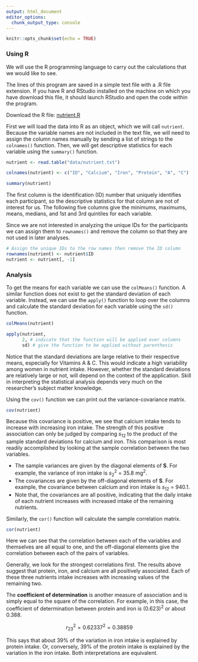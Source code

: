 ```yaml
---
output: html_document
editor_options: 
  chunk_output_type: console
---
```


```r
knitr::opts_chunk$set(echo = TRUE)
```

### Using R

We will use the R programming language to carry out the calculations that we would like to see.

The lines of this program are saved in a simple text file with a .R file extension. If you have R and RStudio installed on the machine on which you have download this file, it should launch RStudio and open the code within the program.

Download the R file: [nutrient.R](src/nutrient.R)

First we will load the data into R as an object, which we will call `nutrient`.  Because the variable names are not included in the text file, we will need to assign the column names manually by sending a list of strings to the `colnames()` function.  Then, we will get descriptive statistics for each variable using the `summary()` function.

```r
nutrient <- read.table("data/nutrient.txt")

colnames(nutrient) <- c("ID", "Calcium", "Iron", "Protein", "A", "C")

summary(nutrient)
```

The first column is the identification (ID) number that uniquely identifies each participant, so the descriptive statistics for that column are not of interest for us.  The following five columns give the minimums, maximums, means, medians, and 1st and 3rd quintiles for each variable.

Since we are not interested in analyzing the unique IDs for the participants we can assign them to `rownames()` and remove the column so that they are not used in later analyses.

```r
# Assign the unique IDs to the row names then remove the ID column
rownames(nutrient) <- nutrient$ID
nutrient <- nutrient[, -1]
```

### Analysis

To get the means for each variable we can use the `colMeans()` function.  A similar function does not exist to get the standard deviation of each variable.  Instead, we can use the `apply()` function to loop over the columns and calculate the standard deviation for each variable using the `sd()` function.

```r
colMeans(nutrient)

apply(nutrient, 
      2, # indicate that the function will be applied over columns
      sd) # give the function to be applied without parenthesis
```

Notice that the standard deviations are large relative to their respective means, especially for Vitamins A & C. This would indicate a high variability among women in nutrient intake. However, whether the standard deviations are relatively large or not, will depend on the context of the application. Skill in interpreting the statistical analysis depends very much on the researcher's subject matter knowledge.

Using the `cov()` function we can print out the variance-covariance matrix.

```r
cov(nutrient)
```

Because this covariance is positive, we see that calcium intake tends to increase with increasing iron intake. The strength of this positive association can only be judged by comparing $s_{12}$ to the product of the sample standard deviations for calcium and iron. This comparison is most readily accomplished by looking at the sample correlation between the two variables.

- The sample variances are given by the diagonal elements of **S**. For example, the variance of iron intake is $s^2_{2}$ = 35.8 mg^2^.
- The covariances are given by the off-diagonal elements of **S**. For example, the covariance between calcium and iron intake is $s_{12}$ = 940.1.
- Note that, the covariances are all positive, indicating that the daily intake of each nutrient increases with increased intake of the remaining nutrients.

Similarly, the `cor()` function will calculate the sample correlation matrix.

```r
cor(nutrient)
```

Here we can see that the correlation between each of the variables and themselves are all equal to one, and the off-diagonal elements give the correlation between each of the pairs of variables.

Generally, we look for the strongest correlations first. The results above suggest that protein, iron, and calcium are all positively associated. Each of these three nutrients intake increases with increasing values of the remaining two.

The **coefficient of determination** is another measure of association and is simply equal to the square of the correlation. For example, in this case, the coefficient of determination between protein and iron is (0.623)^2^ or about 0.388.

$$r^2_{23} = 0.62337^2 = 0.38859$$

This says that about 39% of the variation in iron intake is explained by protein intake. Or, conversely, 39% of the protein intake is explained by the variation in the iron intake. Both interpretations are equivalent.